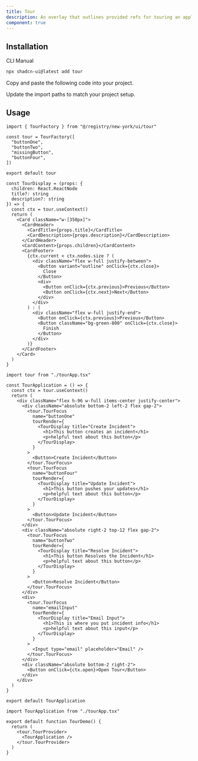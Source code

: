 ```yaml
---
title: Tour
description: An overlay that outlines provided refs for touring an application.
component: true
---
```


<ComponentPreview name="tour-demo" description="A tooltip component." />

## Installation

<Tabs defaultValue="cli">

<TabsList>
  <TabsTrigger value="cli">CLI</TabsTrigger>
  <TabsTrigger value="manual">Manual</TabsTrigger>
</TabsList>
<TabsContent value="cli">

```bash
npx shadcn-ui@latest add tour
```

</TabsContent>

<TabsContent value="manual">

<Steps>

<Step>Copy and paste the following code into your project.</Step>

<ComponentSource name="tour" />

<Step>Update the import paths to match your project setup.</Step>

</Steps>

</TabsContent>

</Tabs>

## Usage

```tsx filename="tour.tsx"
import { TourFactory } from "@/registry/new-york/ui/tour"

const tour = TourFactory([
  "buttonOne",
  "buttonTwo",
  "missingButton",
  "buttonFour",
])

export default tour
```

```tsx filename="tourDisplay.tsx"
const TourDisplay = (props: {
  children: React.ReactNode
  title?: string
  description?: string
}) => {
  const ctx = tour.useContext()
  return (
    <Card className="w-[350px]">
      <CardHeader>
        <CardTitle>{props.title}</CardTitle>
        <CardDescription>{props.description}</CardDescription>
      </CardHeader>
      <CardContent>{props.children}</CardContent>
      <CardFooter>
        {ctx.current < ctx.nodes.size ? (
          <div className="flex w-full justify-between">
            <Button variant="outline" onClick={ctx.close}>
              Close
            </Button>
            <div>
              <Button onClick={ctx.previous}>Previous</Button>
              <Button onClick={ctx.next}>Next</Button>
            </div>
          </div>
        ) : (
          <div className="flex w-full justify-end">
            <Button onClick={ctx.previous}>Previous</Button>
            <Button className="bg-green-800" onClick={ctx.close}>
              Finish
            </Button>
          </div>
        )}
      </CardFooter>
    </Card>
  )
}
```

```tsx filename="app.tsx"
import tour from "./tourApp.tsx"

const TourApplication = () => {
  const ctx = tour.useContext()
  return (
    <div className="flex h-96 w-full items-center justify-center">
      <div className="absolute bottom-2 left-2 flex gap-2">
        <tour.TourFocus
          name="buttonOne"
          tourRender={
            <TourDisplay title="Create Incident">
              <h1>This button creates an incident</h1>
              <p>helpful text about this button</p>
            </TourDisplay>
          }
        >
          <Button>Create Incident</Button>
        </tour.TourFocus>
        <tour.TourFocus
          name="buttonFour"
          tourRender={
            <TourDisplay title="Update Incident">
              <h1>This button pushes your updates</h1>
              <p>helpful text about this button</p>
            </TourDisplay>
          }
        >
          <Button>Update Incident</Button>
        </tour.TourFocus>
      </div>
      <div className="absolute right-2 top-12 flex gap-2">
        <tour.TourFocus
          name="buttonTwo"
          tourRender={
            <TourDisplay title="Resolve Incident">
              <h1>This button Resolves the Incident</h1>
              <p>helpful text about this button</p>
            </TourDisplay>
          }
        >
          <Button>Resolve Incident</Button>
        </tour.TourFocus>
      </div>
      <div>
        <tour.TourFocus
          name="emailInput"
          tourRender={
            <TourDisplay title="Email Input">
              <h1>This is where you put incident info</h1>
              <p>helpful text about this input</p>
            </TourDisplay>
          }
        >
          <Input type="email" placeholder="Email" />
        </tour.TourFocus>
      </div>
      <div className="absolute bottom-2 right-2">
        <Button onClick={ctx.open}>Open Tour</Button>
      </div>
    </div>
  )
}

export default TourApplication
```

```tsx filename="index.tsx"
import TourApplication from "./tourApp.tsx"

export default function TourDemo() {
  return (
    <tour.TourProvider>
      <TourApplication />
    </tour.TourProvider>
  )
}
```
